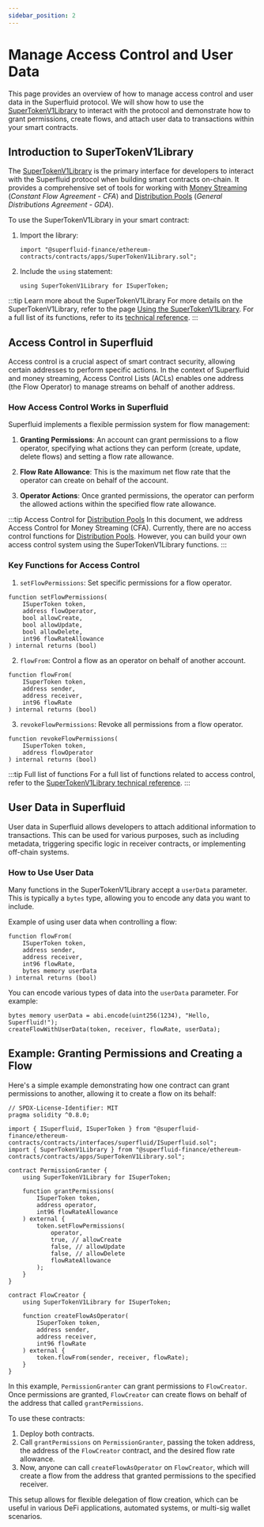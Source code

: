 ```yaml
---
sidebar_position: 2
---
```


# Manage Access Control and User Data

This page provides an overview of how to manage access control and user data in the Superfluid protocol.
We will show how to use the [SuperTokenV1Library](/docs/technical-reference/SuperTokenV1Library) to interact with the protocol and demonstrate how to grant permissions, create flows,
and attach user data to transactions within your smart contracts.

## Introduction to SuperTokenV1Library

The [SuperTokenV1Library](/docs/technical-reference/SuperTokenV1Library) is the primary interface for developers to interact with the Superfluid protocol when building smart contracts on-chain.
It provides a comprehensive set of tools for working with [Money Streaming](/docs/protocol/money-streaming/overview) (*Constant Flow Agreement - CFA*) and [Distribution Pools](/docs/protocol/distributions/overview) (*General Distributions Agreement - GDA*).

To use the SuperTokenV1Library in your smart contract:

1. Import the library:
   ```solidity
   import "@superfluid-finance/ethereum-contracts/contracts/apps/SuperTokenV1Library.sol";
   ```

2. Include the `using` statement:
   ```solidity
   using SuperTokenV1Library for ISuperToken;
   ```

:::tip Learn more about the SuperTokenV1Library
For more details on the SuperTokenV1Library, refer to the page [Using the SuperTokenV1Library](/docs/protocol/super-tokens/guides/using-library). For a full list of its functions, refer to its [technical reference](/docs/technical-reference/SuperTokenV1Library).
:::

## Access Control in Superfluid

Access control is a crucial aspect of smart contract security, allowing certain addresses to perform specific actions.
In the context of Superfluid and money streaming, Access Control Lists (ACLs) enables one address (the Flow Operator) to manage streams on behalf of another address.

### How Access Control Works in Superfluid

Superfluid implements a flexible permission system for flow management:

1. **Granting Permissions**: An account can grant permissions to a flow operator, specifying what actions they can perform (create, update, delete flows) and setting a flow rate allowance.

2. **Flow Rate Allowance**: This is the maximum net flow rate that the operator can create on behalf of the account.

3. **Operator Actions**: Once granted permissions, the operator can perform the allowed actions within the specified flow rate allowance.

:::tip Access Control for [Distribution Pools](/docs/protocol/distributions/overview)
In this document, we address Access Control for Money Streaming (CFA). Currently, there are no access control functions for [Distribution Pools](/docs/protocol/distributions/overview). However, you can build your own access control system using the SuperTokenV1Library functions.
:::

### Key Functions for Access Control

1. `setFlowPermissions`: Set specific permissions for a flow operator.

```solidity
function setFlowPermissions(
    ISuperToken token,
    address flowOperator,
    bool allowCreate,
    bool allowUpdate,
    bool allowDelete,
    int96 flowRateAllowance
) internal returns (bool)
```

2. `flowFrom`: Control a flow as an operator on behalf of another account.

```solidity
function flowFrom(
    ISuperToken token,
    address sender,
    address receiver,
    int96 flowRate
) internal returns (bool)
```

3. `revokeFlowPermissions`: Revoke all permissions from a flow operator.

```solidity
function revokeFlowPermissions(
    ISuperToken token,
    address flowOperator
) internal returns (bool)
```

:::tip Full list of functions
For a full list of functions related to access control, refer to the [SuperTokenV1Library technical reference](/docs/technical-reference/SuperTokenV1Library).
:::

## User Data in Superfluid

User data in Superfluid allows developers to attach additional information to transactions. This can be used for various purposes, such as including metadata, triggering specific logic in receiver contracts, or implementing off-chain systems.

### How to Use User Data

Many functions in the SuperTokenV1Library accept a `userData` parameter. This is typically a `bytes` type, allowing you to encode any data you want to include.

Example of using user data when controlling a flow:

```solidity
function flowFrom(
    ISuperToken token,
    address sender,
    address receiver,
    int96 flowRate,
    bytes memory userData
) internal returns (bool)
```

You can encode various types of data into the `userData` parameter. For example:

```solidity
bytes memory userData = abi.encode(uint256(1234), "Hello, Superfluid!");
createFlowWithUserData(token, receiver, flowRate, userData);
```

## Example: Granting Permissions and Creating a Flow

Here's a simple example demonstrating how one contract can grant permissions to another, allowing it to create a flow on its behalf:

```solidity
// SPDX-License-Identifier: MIT
pragma solidity ^0.8.0;

import { ISuperfluid, ISuperToken } from "@superfluid-finance/ethereum-contracts/contracts/interfaces/superfluid/ISuperfluid.sol";
import { SuperTokenV1Library } from "@superfluid-finance/ethereum-contracts/contracts/apps/SuperTokenV1Library.sol";

contract PermissionGranter {
    using SuperTokenV1Library for ISuperToken;

    function grantPermissions(
        ISuperToken token,
        address operator,
        int96 flowRateAllowance
    ) external {
        token.setFlowPermissions(
            operator,
            true, // allowCreate
            false, // allowUpdate
            false, // allowDelete
            flowRateAllowance
        );
    }
}

contract FlowCreator {
    using SuperTokenV1Library for ISuperToken;

    function createFlowAsOperator(
        ISuperToken token,
        address sender,
        address receiver,
        int96 flowRate
    ) external {
        token.flowFrom(sender, receiver, flowRate);
    }
}
```

In this example, `PermissionGranter` can grant permissions to `FlowCreator`. Once permissions are granted, `FlowCreator` can create flows on behalf of the address that called `grantPermissions`.

To use these contracts:

1. Deploy both contracts.
2. Call `grantPermissions` on `PermissionGranter`, passing the token address, the address of the `FlowCreator` contract, and the desired flow rate allowance.
3. Now, anyone can call `createFlowAsOperator` on `FlowCreator`, which will create a flow from the address that granted permissions to the specified receiver.

This setup allows for flexible delegation of flow creation, which can be useful in various DeFi applications, automated systems, or multi-sig wallet scenarios.